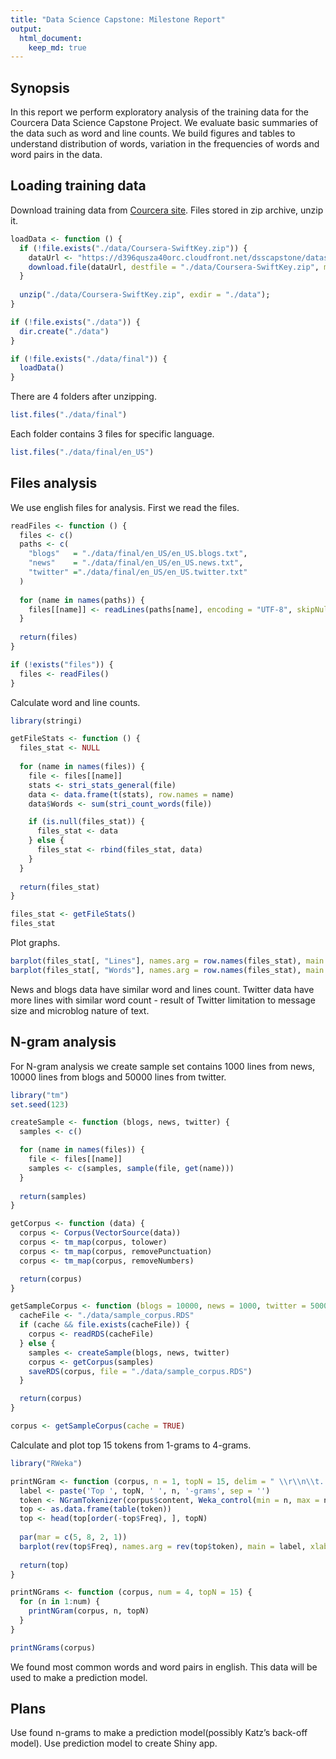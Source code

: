```yaml
---
title: "Data Science Capstone: Milestone Report"
output: 
  html_document:
    keep_md: true
---
```


## Synopsis

In this report we perform exploratory analysis of the training data for the Courcera Data Science Capstone Project. We evaluate basic summaries of the data such as word and line counts. We build figures and tables to understand distribution of words, variation in the frequencies of words and word pairs in the data.

## Loading training data

Download training data from [Courcera site](https://d396qusza40orc.cloudfront.net/dsscapstone/dataset/Coursera-SwiftKey.zip). Files stored in zip archive, unzip it.
```r
loadData <- function () {
  if (!file.exists("./data/Coursera-SwiftKey.zip")) {
    dataUrl <- "https://d396qusza40orc.cloudfront.net/dsscapstone/dataset/Coursera-SwiftKey.zip"
    download.file(dataUrl, destfile = "./data/Coursera-SwiftKey.zip", method = "curl")
  }
  
  unzip("./data/Coursera-SwiftKey.zip", exdir = "./data");
}

if (!file.exists("./data")) {
  dir.create("./data")
}

if (!file.exists("./data/final")) {
  loadData()
}
```

There are 4 folders after unzipping.
```r
list.files("./data/final")
```

Each folder contains 3 files for specific language.
```r
list.files("./data/final/en_US")
```

## Files analysis

We use english files for analysis. First we read the files.
```r
readFiles <- function () {
  files <- c()
  paths <- c(
    "blogs"   = "./data/final/en_US/en_US.blogs.txt",
    "news"    = "./data/final/en_US/en_US.news.txt",
    "twitter" ="./data/final/en_US/en_US.twitter.txt"
  )
  
  for (name in names(paths)) {
    files[[name]] <- readLines(paths[name], encoding = "UTF-8", skipNul = TRUE)
  }
  
  return(files)
}

if (!exists("files")) {
  files <- readFiles()
}
```

Calculate word and line counts.
```r
library(stringi)

getFileStats <- function () {
  files_stat <- NULL
  
  for (name in names(files)) {
    file <- files[[name]]
    stats <- stri_stats_general(file)
    data <- data.frame(t(stats), row.names = name)
    data$Words <- sum(stri_count_words(file))

    if (is.null(files_stat)) {
      files_stat <- data
    } else {
      files_stat <- rbind(files_stat, data)
    }
  }
  
  return(files_stat)
}

files_stat <- getFileStats()
files_stat
```

Plot graphs.
```r
barplot(files_stat[, "Lines"], names.arg = row.names(files_stat), main = "Line counts")
barplot(files_stat[, "Words"], names.arg = row.names(files_stat), main = "Word counts")
```

News and blogs data have similar word and lines count. Twitter data have more lines with similar word count - result of Twitter limitation to message size and microblog nature of text.

## N-gram analysis

For N-gram analysis we create sample set contains 1000 lines from news, 10000 lines from blogs and 50000 lines from twitter.
```r
library("tm")
set.seed(123)

createSample <- function (blogs, news, twitter) {
  samples <- c()

  for (name in names(files)) {
    file <- files[[name]]
    samples <- c(samples, sample(file, get(name)))
  }
  
  return(samples)
}

getCorpus <- function (data) {
  corpus <- Corpus(VectorSource(data))
  corpus <- tm_map(corpus, tolower)
  corpus <- tm_map(corpus, removePunctuation)
  corpus <- tm_map(corpus, removeNumbers)

  return(corpus)
}

getSampleCorpus <- function (blogs = 10000, news = 1000, twitter = 50000, cache = TRUE) {
  cacheFile <- "./data/sample_corpus.RDS"
  if (cache && file.exists(cacheFile)) {
    corpus <- readRDS(cacheFile)
  } else {
    samples <- createSample(blogs, news, twitter)
    corpus <- getCorpus(samples)
    saveRDS(corpus, file = "./data/sample_corpus.RDS")
  }

  return(corpus)
}

corpus <- getSampleCorpus(cache = TRUE)
```

Calculate and plot top 15 tokens from 1-grams to 4-grams.
```r
library("RWeka")

printNGram <- function (corpus, n = 1, topN = 15, delim = " \\r\\n\\t.!?,;\"()") {
  label <- paste('Top ', topN, ' ', n, '-grams', sep = '')
  token <- NGramTokenizer(corpus$content, Weka_control(min = n, max = n, delimiters = delim))
  top <- as.data.frame(table(token))
  top <- head(top[order(-top$Freq), ], topN)
  
  par(mar = c(5, 8, 2, 1))
  barplot(rev(top$Freq), names.arg = rev(top$token), main = label, xlab = "Frequency", horiz = TRUE, las = 1, cex.names = 0.9)
  
  return(top)
}

printNGrams <- function (corpus, num = 4, topN = 15) {
  for (n in 1:num) { 
    printNGram(corpus, n, topN)
  }
}

printNGrams(corpus)
```

We found most common words and word pairs in english. This data will be used to make a prediction model.

## Plans

Use found n-grams to make a prediction model(possibly Katz's back-off model). Use prediction model to create Shiny app.
